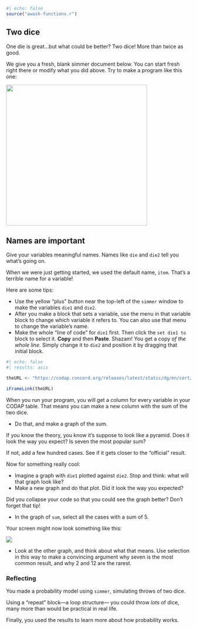 ```r
#| echo: false
source("awash-functions.r")
```

## Two dice

One die is great...but what could be better? Two dice! More than twice as good.

We give you a fresh, blank simmer document below. You can start fresh right there or modify what you did above. Try to make a program like this one:

![](art/two-dice-program.png){width="4in"}

::: callout-important
## Names are important

Give your variables meaningful names. Names like `die` and `die2` tell you what's going on.

When we were just getting started, we used the default name, `item`. That's a terrible name for a variable!
:::

Here are some tips:

-   Use the yellow "plus" button near the top-left of the `simmer` window to make the variables `die1` and `die2`.
-   After you make a block that sets a variable, use the menu in that variable block to change which variable it refers to. You can also use that menu to change the variable's name.
-   Make the whole "line of code" for `die1` first. Then click the `set die1 to` block to select it. **Copy** and then **Paste**. Shazam! You get a copy *of the whole line*. Simply change it to `die2` and position it by dragging that initial block.

```r
#| echo: false
#| results: asis

theURL <- "https://codap.concord.org/releases/latest/static/dg/en/cert/index.html?di=https://codap.xyz/plugins/simmer/"

iFrameLink(theURL)
```

When you run your program, you will get a column for every variable in your CODAP table. That means you can make a new column with the sum of the two dice.

-   Do that, and make a graph of the sum.

If you know the theory, you know it's suppose to look like a pyramid. Does it look the way you expect? Is seven the most popular sum?

If not, add a few hundred cases. See if it gets closer to the "official" result.

Now for something really cool:

-   Imagine a graph with `die1` plotted against `die2`. Stop and think: what will that graph look like?
-   Make a new graph and do that plot. Did it look the way you expected?

Did you collapse your code so that you could see the graph better? 
Don't forget that tip!

-   In the graph of `sum`, select all the cases with a sum of 5.

Your screen might now look something like this:

![](art/two-dice-5-selected.png)

-   Look at the other graph, and think about what that means. Use selection in this way to make a convincing argument why seven is the most common result, and why 2 and 12 are the rarest.

### Reflecting

You made a probability model using `simmer`, simulating throws of two dice.

Using a "repeat" block---a loop structure--- you could throw *lots* of dice, many more than would be practical in real life.

Finally, you used the results to learn more about how probability works.
